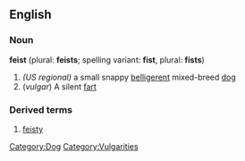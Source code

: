 ==English==
[[Category:Dog]]
[[Category:Vulgarities]]
===Noun===
'''feist''' (plural: '''feists'''; spelling variant: '''fist''', plural: '''fists''')
#''(US regional)'' a small snappy [[belligerent]] mixed-breed [[dog]]
#(''vulgar'') A silent [[fart]]
===Derived terms===
#[[feisty]]